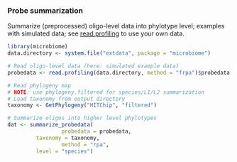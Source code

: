 ### Probe summarization

Summarize (preprocessed) oligo-level data into phylotype level; examples with simulated data; see [read.profiling](reading) to use your own data.

```r
library(microbiome)
data.directory <- system.file("extdata", package = "microbiome")

# Read oligo-level data (here: simulated example data)
probedata <- read.profiling(data.directory, method = "frpa")$probedata

# Read phylogeny map
# NOTE: use phylogeny.filtered for species/L1/L2 summarization
# Load taxonomy from output directory
taxonomy <- GetPhylogeny("HITChip", "filtered")

# Summarize oligos into higher level phylotypes
dat <- summarize_probedata(
                 probedata = probedata,
		 taxonomy = taxonomy, 
                 method = "rpa",
		 level = "species")

```


